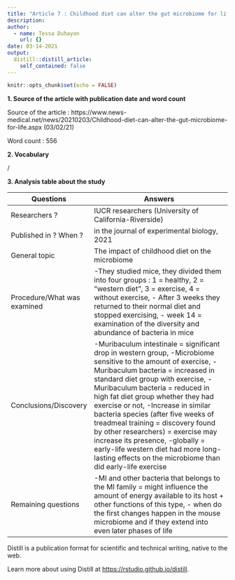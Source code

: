 ```yaml
---
title: "Article 7 : Childhood diet can alter the gut microbiome for life"
description:
author:
  - name: Tessa Duhayon
    url: {}
date: 03-14-2021
output:
  distill::distill_article:
    self_contained: false
---
```


```r
knitr::opts_chunk$set(echo = FALSE)
```

**1. Source of the article with publication date and word count**

Source of the article : https://www.news-medical.net/news/20210203/Childhood-diet-can-alter-the-gut-microbiome-for-life.aspx (03/02/21)

Word count : 556

**2. Vocabulary**

/

**3. Analysis table about the study**

| Questions                    | Answers                                                                                                                                                                                                                                                                                                                                                                                                                                                                                                                                                       |
| ---------------------------- | ------------------------------------------------------------------------------------------------------------------------------------------------------------------------------------------------------------------------------------------------------------------------------------------------------------------------------------------------------------------------------------------------------------------------------------------------------------------------------------------------------------------------------------------------------------- |
| Researchers ?                | IUCR researchers (University of California-Riverside)                                                                                                                                                                                                                                                                                                                                                                                                                                                                                                         |
| Published in ? When ?        | in the journal of experimental biology, 2021                                                                                                                                                                                                                                                                                                                                                                                                                                                                                                                  |
| General topic                | The impact of childhood diet on the microbiome                                                                                                                                                                                                                                                                                                                                                                                                                                                                                                                |
| Procedure/What was examined  | -They studied mice, they divided them into four groups : 1 = healthy, 2 = "western diet", 3 = exercise, 4 = without exercise, - After 3 weeks they returned to their normal diet and stopped exercising, - week 14 = examination of the diversity and abundance of bacteria in mice                                                                                                                                                                                                                                                                           |
| Conclusions/Discovery        | -Muribaculum intestinale = significant drop in western group, -Microbiome sensitive to the amount of exercise, -Muribaculum bacteria = increased in standard diet group with exercise, -Muribaculum bacteria = reduced in high fat diet group whether they had exercise or not, -Increase in similar bacteria species (after five weeks of treadmeal training = discovery found by other researchers) = exercise may increase its presence, -globally = early-life western diet had more long-lasting effects on the microbiome than did early-life exercise  |
| Remaining questions          | -MI and other bacteria that belongs to the MI family = might influence the amount of energy available to its host + other functions of this type, - when do the first changes happen in the mouse microbiome and if they extend into even later phases of life                                                                                                                                                                                                                                                                                                |

Distill is a publication format for scientific and technical writing, native to the web.

Learn more about using Distill at <https://rstudio.github.io/distill>.

